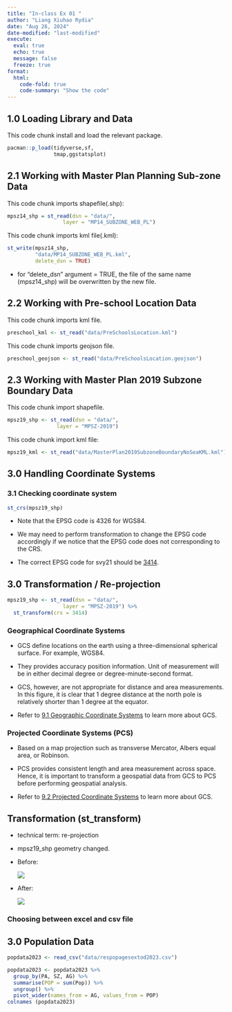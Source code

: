 ```yaml
---
title: "In-class Ex 01 "
author: "Liang Xiuhao Rydia"
date: "Aug 26, 2024"
date-modified: "last-modified"
execute:
  eval: true
  echo: true
  message: false
  freeze: true
format: 
  html:
    code-fold: true
    code-summary: "Show the code"
---
```


## 1.0 Loading Library and Data

This code chunk install and load the relevant package.

```r
pacman::p_load(tidyverse,sf,
               tmap,ggstatsplot)
```

## 2.1 Working with Master Plan Planning Sub-zone Data

This code chunk imports shapefile(.shp):

```r
mpsz14_shp = st_read(dsn = "data/", 
                  layer = "MP14_SUBZONE_WEB_PL")
```

This code chunk imports kml file(.kml):

```r
st_write(mpsz14_shp,
         "data/MP14_SUBZONE_WEB_PL.kml",
         delete_dsn = TRUE)
```

::: callout-note
-   for "delete_dsn" argument = TRUE, the file of the same name (mpsz14_shp) will be overwritten by the new file.
:::

## 2.2 Working with Pre-school Location Data

This code chunk imports kml file.

```r
preschool_kml <- st_read("data/PreSchoolsLocation.kml")
```

This code chunk imports geojson file.

```r
preschool_geojson <- st_read("data/PreSchoolsLocation.geojson") 
```

## 2.3 Working with Master Plan 2019 Subzone Boundary Data

This code chunk import shapefile.

```r
mpsz19_shp <- st_read(dsn = "data/",
                layer = "MPSZ-2019")
```

This code chunk import kml file:

```r
mpsz19_kml <- st_read("data/MasterPlan2019SubzoneBoundaryNoSeaKML.kml")
```

## 3.0 Handling Coordinate Systems

### 3.1 Checking coordinate system

```r
st_crs(mpsz19_shp)
```

::: callout-note
-   Note that the EPSG code is 4326 for WGS84.

-   We may need to perform transformation to change the EPSG code accordingly if we notice that the EPSG code does not corresponding to the CRS.

-   The correct EPSG code for svy21 should be [3414](https://epsg.io/3414).
:::

## 3.0 Transformation / Re-projection

```r
mpsz19_shp <- st_read(dsn = "data/",
                  layer = "MPSZ-2019") %>% 
  st_transform(crs = 3414)
```

::: callout-note
### Geographical Coordinate Systems

-   GCS define locations on the earth using a three-dimensional spherical surface. For example, WGS84.

-   They provides accuracy position information. Unit of measurement will be in either decimal degree or degree-minute-second format.

-   GCS, however, are not appropriate for distance and area measurements. In this figure, it is clear that 1 degree distance at the north pole is relatively shorter than 1 degree at the equator.

-   Refer to [9.1 Geographic Coordinate Systems](https://mgimond.github.io/Spatial/chp09_0.html#geographic-coordinate-systems) to learn more about GCS.
:::

::: callout-note
### Projected Coordinate Systems (PCS)

-   Based on a map projection such as transverse Mercator, Albers equal area, or Robinson.

-   PCS provides consistent length and area measurement across space. Hence, it is important to transform a geospatial data from GCS to PCS before performing geospatial analysis.

-   Refer to [9.2 Projected Coordinate Systems](https://mgimond.github.io/Spatial/chp09_0.html#projected-coordinate-systems) to learn more about GCS.
:::

::: callout-note
## Transformation (st_transform)

-   technical term: re-projection

-   mpsz19_shp geometry changed.

-   Before:

    ![](images/clipboard-21986329.png)

-   After:

    ![](images/clipboard-1838988116.png)
:::

### Choosing between excel and csv file

## 3.0 Population Data

```r
popdata2023 <- read_csv("data/respopagesextod2023.csv")
```

```r
popdata2023 <- popdata2023 %>%
  group_by(PA, SZ, AG) %>%
  summarise(POP = sum(Pop)) %>%
  ungroup() %>%
  pivot_wider(names_from = AG, values_from = POP)
colnames (popdata2023)
```
